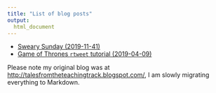 ```yaml
---
title: "List of blog posts"
output:
  html_document
---
```


  
* [Sweary Sunday (2019-11-41)](swearing_blog.html)
* [Game of Thrones `rtweet` tutorial (2019-04-09)](GoT.html)

Please note my original blog was at [http://talesfromtheteachingtrack.blogspot.com/](http://talesfromtheteachingtrack.blogspot.com/), I am slowly migrating everything to Markdown. 